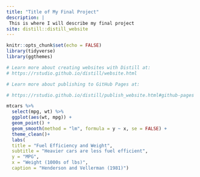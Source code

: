 ```yaml
---
title: "Title of My Final Project"
description: |
 This is where I will describe my final project
site: distill::distill_website
---
```


```r
knitr::opts_chunk$set(echo = FALSE)
library(tidyverse)
library(ggthemes)

# Learn more about creating websites with Distill at:
# https://rstudio.github.io/distill/website.html

# Learn more about publishing to GitHub Pages at:
```


```r
# https://rstudio.github.io/distill/publish_website.html#github-pages

mtcars %>% 
  select(mpg, wt) %>% 
  ggplot(aes(wt, mpg)) +
  geom_point() +
  geom_smooth(method = "lm", formula = y ~ x, se = FALSE) +
  theme_clean()+
  labs(
  title = "Fuel Efficiency and Weight",
  subtitle = "Heavier cars are less fuel efficient",
  y = "MPG",
  x = "Weight (1000s of lbs)",
  caption = "Henderson and Vellerman (1981)")

```

